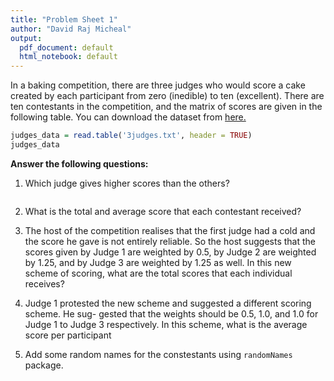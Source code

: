 ```yaml
---
title: "Problem Sheet 1"
author: "David Raj Micheal"
output:
  pdf_document: default
  html_notebook: default
---
```



In a baking competition, there are three judges who would score a cake created by each
participant from zero (inedible) to ten (excellent). 
There are ten contestants in the competition, and the matrix
of scores are given in the
following table.
You can download the dataset from [here.](https://raw.githubusercontent.com/davidrajdgl/MultivariteAnalysis/master/DataSets/3judges.txt)



```r
judges_data = read.table('3judges.txt', header = TRUE) 
judges_data

```



**Answer the following questions: **



1. Which judge gives higher scores than the others?

```r

```



2. What is the total and average score that each contestant received?





3. The host of the competition realises that the first judge had a cold and the score he
gave is not entirely reliable. So the host suggests that the scores given by Judge 1
are weighted by 0.5, by Judge 2 are weighted by 1.25, and by Judge 3 are weighted
by 1.25 as well. In this new scheme of scoring, what are the total scores that each
individual receives?

4. Judge 1 protested the new scheme and suggested a different scoring scheme. He sug-
gested that the weights should be 0.5, 1.0, and 1.0 for Judge 1 to Judge 3 respectively.
In this scheme, what is the average score per participant

5. Add some random names for the constestants using `randomNames` package. 




